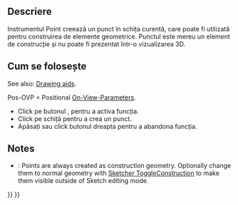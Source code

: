 <languages/>

{{Docnav
|[[Sketcher_StopOperation|Stop operation]]
|[[Sketcher_CreatePolyline|Polyline]]
|[[Sketcher_Workbench|Sketcher]]
|IconL=Sketcher_StopOperation.svg
|IconR=Sketcher_CreatePolyline.svg
|IconC=Workbench_Sketcher.svg
}}

<div class="mw-translate-fuzzy">
{{GuiCommand/ro|Name=Sketcher CreatePoint|Workbenches=[[Sketcher Workbench/ro|Sketcher]]|MenuLocation=Sketch → Sketcher geometries → Create point}}
</div>

<span id="Description"></span>
==Descriere==

<div class="mw-translate-fuzzy">
Instrumentul Point creează un punct în schița curentă, care poate fi utilizată pentru construirea de elemente geometrice. Punctul este mereu un element de construcție și nu poate fi prezentat într-o vizualizarea 3D.
</div>

<span id="Usage"></span>
<div class="mw-translate-fuzzy">
== Cum se folosește ==
</div>

See also: [[Sketcher_Workbench#Drawing_aids|Drawing aids]].

Pos-OVP = Positional [[Sketcher_Preferences#General|On-View-Parameters]]. {{Version|1.0}}

<div class="mw-translate-fuzzy">
* Click pe butonul {{KEY|[[Image:Sketcher Point.png|24px]] Create point}}, pentru a activa funcția. 
* Click pe schiță pentru a crea un punct.
* Apăsați {{KEY|Esc}} sau click butonul dreapta pentru a abandona funcția.
</div>

==Notes==

* {{VersionMinus|0.21}}: Points are always created as construction geometry. Optionally change them to normal geometry with [[Sketcher_ToggleConstruction|Sketcher ToggleConstruction]] to make them visible outside of Sketch editing mode.


{{Docnav
|[[Sketcher_StopOperation|Stop operation]]
|[[Sketcher_CreatePolyline|Polyline]]
|[[Sketcher_Workbench|Sketcher]]
|IconL=Sketcher_StopOperation.svg
|IconR=Sketcher_CreatePolyline.svg
|IconC=Workbench_Sketcher.svg
}}

{{Sketcher_Tools_navi{{#translation:}}}}
{{Userdocnavi{{#translation:}}}}
